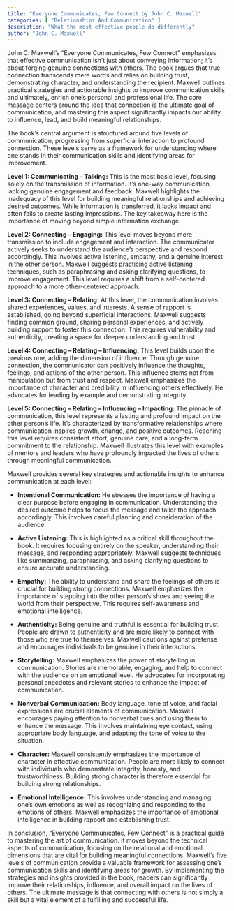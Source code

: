 ```yaml
---
title: "Everyone Communicates, Few Connect by John C. Maxwell"
categories: [ "Relationships And Communication" ]
description: "What the most effective people do differently"
author: "John C. Maxwell"
---
```

John C. Maxwell's "Everyone Communicates, Few Connect" emphasizes that effective communication isn't just about conveying information; it's about forging genuine connections with others.  The book argues that true connection transcends mere words and relies on building trust, demonstrating character, and understanding the recipient. Maxwell outlines practical strategies and actionable insights to improve communication skills and ultimately, enrich one's personal and professional life.  The core message centers around the idea that connection is the ultimate goal of communication, and mastering this aspect significantly impacts our ability to influence, lead, and build meaningful relationships.

The book's central argument is structured around five levels of communication, progressing from superficial interaction to profound connection. These levels serve as a framework for understanding where one stands in their communication skills and identifying areas for improvement.

**Level 1: Communicating – Talking:** This is the most basic level, focusing solely on the transmission of information.  It’s one-way communication, lacking genuine engagement and feedback.  Maxwell highlights the inadequacy of this level for building meaningful relationships and achieving desired outcomes.  While information is transferred, it lacks impact and often fails to create lasting impressions.  The key takeaway here is the importance of moving beyond simple information exchange.

**Level 2: Connecting – Engaging:**  This level moves beyond mere transmission to include engagement and interaction.  The communicator actively seeks to understand the audience's perspective and respond accordingly.  This involves active listening, empathy, and a genuine interest in the other person.  Maxwell suggests practicing active listening techniques, such as paraphrasing and asking clarifying questions, to improve engagement.  This level requires a shift from a self-centered approach to a more other-centered approach.

**Level 3: Connecting – Relating:**  At this level, the communication involves shared experiences, values, and interests. A sense of rapport is established, going beyond superficial interactions.  Maxwell suggests finding common ground, sharing personal experiences, and actively building rapport to foster this connection.  This requires vulnerability and authenticity, creating a space for deeper understanding and trust.

**Level 4: Connecting – Relating – Influencing:** This level builds upon the previous one, adding the dimension of influence.  Through genuine connection, the communicator can positively influence the thoughts, feelings, and actions of the other person. This influence stems not from manipulation but from trust and respect.  Maxwell emphasizes the importance of character and credibility in influencing others effectively.  He advocates for leading by example and demonstrating integrity.

**Level 5: Connecting – Relating – Influencing – Impacting:**  The pinnacle of communication, this level represents a lasting and profound impact on the other person's life.  It's characterized by transformative relationships where communication inspires growth, change, and positive outcomes.  Reaching this level requires consistent effort, genuine care, and a long-term commitment to the relationship.  Maxwell illustrates this level with examples of mentors and leaders who have profoundly impacted the lives of others through meaningful communication.

Maxwell provides several key strategies and actionable insights to enhance communication at each level:

* **Intentional Communication:**  He stresses the importance of having a clear purpose before engaging in communication.  Understanding the desired outcome helps to focus the message and tailor the approach accordingly.  This involves careful planning and consideration of the audience.

* **Active Listening:**  This is highlighted as a critical skill throughout the book.  It requires focusing entirely on the speaker, understanding their message, and responding appropriately.  Maxwell suggests techniques like summarizing, paraphrasing, and asking clarifying questions to ensure accurate understanding.

* **Empathy:**  The ability to understand and share the feelings of others is crucial for building strong connections.  Maxwell emphasizes the importance of stepping into the other person's shoes and seeing the world from their perspective.  This requires self-awareness and emotional intelligence.

* **Authenticity:**  Being genuine and truthful is essential for building trust.  People are drawn to authenticity and are more likely to connect with those who are true to themselves.  Maxwell cautions against pretense and encourages individuals to be genuine in their interactions.

* **Storytelling:**  Maxwell emphasizes the power of storytelling in communication.  Stories are memorable, engaging, and help to connect with the audience on an emotional level.  He advocates for incorporating personal anecdotes and relevant stories to enhance the impact of communication.

* **Nonverbal Communication:**  Body language, tone of voice, and facial expressions are crucial elements of communication.  Maxwell encourages paying attention to nonverbal cues and using them to enhance the message.  This involves maintaining eye contact, using appropriate body language, and adapting the tone of voice to the situation.

* **Character:**  Maxwell consistently emphasizes the importance of character in effective communication.  People are more likely to connect with individuals who demonstrate integrity, honesty, and trustworthiness.  Building strong character is therefore essential for building strong relationships.

* **Emotional Intelligence:**  This involves understanding and managing one's own emotions as well as recognizing and responding to the emotions of others.  Maxwell emphasizes the importance of emotional intelligence in building rapport and establishing trust.


In conclusion, "Everyone Communicates, Few Connect" is a practical guide to mastering the art of communication.  It moves beyond the technical aspects of communication, focusing on the relational and emotional dimensions that are vital for building meaningful connections.  Maxwell's five levels of communication provide a valuable framework for assessing one's communication skills and identifying areas for growth.  By implementing the strategies and insights provided in the book, readers can significantly improve their relationships, influence, and overall impact on the lives of others. The ultimate message is that connecting with others is not simply a skill but a vital element of a fulfilling and successful life.

